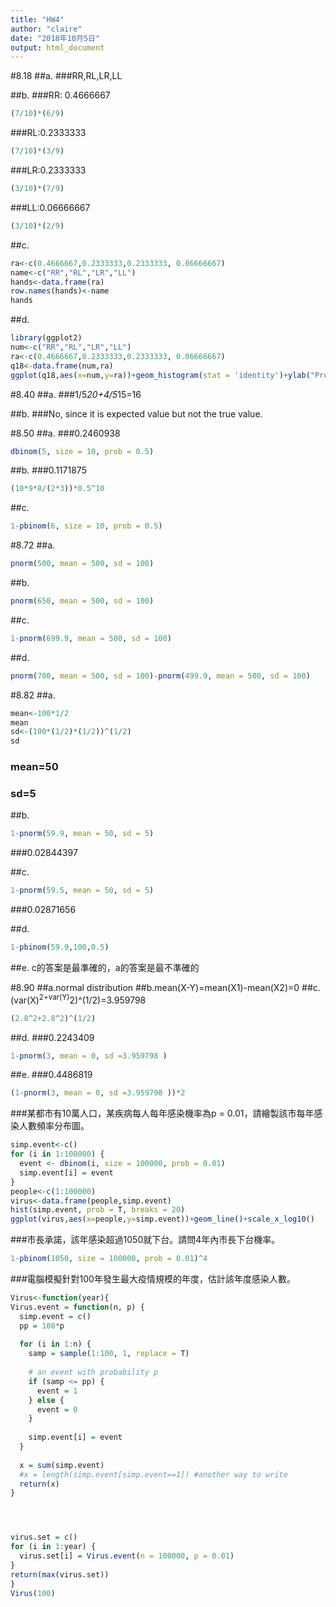 ```yaml
---
title: "HW4"
author: "claire"
date: "2018年10月5日"
output: html_document
---
```

#8.18
##a.
###RR,RL,LR,LL

##b.
###RR: 0.4666667
```r
(7/10)*(6/9)
```
###RL:0.2333333
```r
(7/10)*(3/9)
```
###LR:0.2333333
```r
(3/10)*(7/9)
```
###LL:0.06666667
```r
(3/10)*(2/9)
```

##c.
```r
ra<-c(0.4666667,0.2333333,0.2333333, 0.06666667)
name<-c("RR","RL","LR","LL")
hands<-data.frame(ra)
row.names(hands)<-name
hands
```
##d.
```r
library(ggplot2)
num<-c("RR","RL","LR","LL")
ra<-c(0.4666667,0.2333333,0.2333333, 0.06666667)
q18<-data.frame(num,ra)
ggplot(q18,aes(x=num,y=ra))+geom_histogram(stat = 'identity')+ylab("Probability")

```

#8.40
##a.
###1/5*20+4/5*15=16

##b.
###No, since it is expected value but not the true value. 

#8.50
##a.
###0.2460938
```r
dbinom(5, size = 10, prob = 0.5)
```

##b.
###0.1171875
```r
(10*9*8/(2*3))*0.5^10
```

##c.
```r
1-pbinom(6, size = 10, prob = 0.5)
```

#8.72
##a.
```r
pnorm(500, mean = 500, sd = 100)
```

##b.
```r
pnorm(650, mean = 500, sd = 100)
```

##c.
```r
1-pnorm(699.9, mean = 500, sd = 100)
```

##d.
```r
pnorm(700, mean = 500, sd = 100)-pnorm(499.9, mean = 500, sd = 100)
```

#8.82
##a.
```r
mean<-100*1/2
mean
sd<-(100*(1/2)*(1/2))^(1/2)
sd
```
### mean=50
### sd=5

##b.
```r
1-pnorm(59.9, mean = 50, sd = 5)
```
###0.02844397

##c.
```r
1-pnorm(59.5, mean = 50, sd = 5) 
```
###0.02871656

##d.
```r
1-pbinom(59.9,100,0.5)
```

##e.
c的答案是最準確的，a的答案是最不準確的

#8.90
##a.normal distribution
##b.mean(X-Y)=mean(X1)-mean(X2)=0
##c.(var(X)^2+var(Y)^2)^(1/2)=3.959798
```r
(2.8^2+2.8^2)^(1/2)
```

##d.
###0.2243409
```r
1-pnorm(3, mean = 0, sd =3.959798 ) 
```

##e.
###0.4486819
```r
(1-pnorm(3, mean = 0, sd =3.959798 ))*2
```

###某都市有10萬人口，某疾病每人每年感染機率為p = 0.01，請繪製該市每年感染人數頻率分布圖。
```r
simp.event<-c()
for (i in 1:100000) {
  event <- dbinom(i, size = 100000, prob = 0.01)
  simp.event[i] = event
}
people<-c(1:100000)
virus<-data.frame(people,simp.event)
hist(simp.event, prob = T, breaks = 20)
ggplot(virus,aes(x=people,y=simp.event))+geom_line()+scale_x_log10()
```

###市長承諾，該年感染超過1050就下台。請問4年內市長下台機率。
```r
1-pbinom(1050, size = 100000, prob = 0.01)^4
```

###電腦模擬針對100年發生最大疫情規模的年度，估計該年度感染人數。
```r
Virus<-function(year){
Virus.event = function(n, p) {
  simp.event = c()
  pp = 100*p
  
  for (i in 1:n) {
    samp = sample(1:100, 1, replace = T)
    
    # an event with probability p
    if (samp <= pp) {
      event = 1
    } else {
      event = 0
    }
    
    simp.event[i] = event
  }
  
  x = sum(simp.event)
  #x = length(simp.event[simp.event==1]) #another way to write
  return(x)
}




virus.set = c()
for (i in 1:year) {
  virus.set[i] = Virus.event(n = 100000, p = 0.01)
}
return(max(virus.set))
}
Virus(100)
```
















